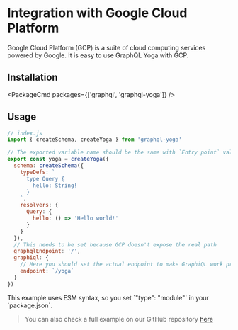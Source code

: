 
# Integration with Google Cloud Platform

Google Cloud Platform (GCP) is a suite of cloud computing services powered by Google.
It is easy to use GraphQL Yoga with GCP.

## Installation

<PackageCmd packages={['graphql', 'graphql-yoga']} />

## Usage

```js
// index.js
import { createSchema, createYoga } from 'graphql-yoga'

// The exported variable name should be the same with `Entry point` value defined in Cloud Functions configuration
export const yoga = createYoga({
  schema: createSchema({
    typeDefs: `
      type Query {
        hello: String!
      }
    `,
    resolvers: {
      Query: {
        hello: () => 'Hello world!'
      }
    }
  }),
  // This needs to be set because GCP doesn't expose the real path
  graphqlEndpoint: '/',
  graphiql: {
    // Here you should set the actual endpoint to make GraphiQL work properly
    endpoint: `/yoga`
  }
})
```

<Callout>
  This example uses ESM syntax, so you set `"type": "module"` in your
  `package.json`.
</Callout>

> You can also check a full example on our GitHub repository [here](https://github.com/dotansimha/graphql-yoga/tree/v3/examples/gcp)
